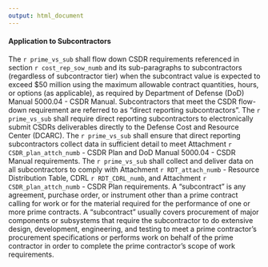 ```yaml
---
output: html_document
---
```

#### Application to Subcontractors
The `r prime_vs_sub` shall flow down CSDR requirements referenced in section `r cost_rep_sow_numb` and its sub-paragraphs to subcontractors (regardless of subcontractor tier) when the subcontract value is expected to exceed \$50 million using the maximum allowable contract quantities, hours, or options (as applicable), as required by Department of Defense (DoD) Manual 5000.04 - CSDR Manual. Subcontractors that meet the CSDR flow-down requirement are referred to as "direct reporting subcontractors". The `r prime_vs_sub` shall require direct reporting subcontractors to electronically submit CSDRs deliverables directly to the Defense Cost and Resource Center (DCARC). The `r prime_vs_sub` shall ensure that direct reporting subcontractors collect data in sufficient detail to meet Attachment `r CSDR_plan_attch_numb` - CSDR Plan and DoD Manual 5000.04 - CSDR Manual requirements. The `r prime_vs_sub` shall collect and deliver data on all subcontractors to comply with Attachment `r RDT_attach_numb` - Resource Distribution Table, CDRL `r RDT_CDRL_numb`, and Attachment `r CSDR_plan_attch_numb` - CSDR Plan requirements. A “subcontract” is any agreement, purchase order, or instrument other than a prime contract calling for work or for the material required for the performance of one or more prime contracts. A “subcontract” usually covers procurement of major components or subsystems that require the subcontractor to do extensive design, development, engineering, and testing to meet a prime contractor’s procurement specifications or performs work on behalf of the prime contractor in order to complete the prime contractor’s scope of work requirements.  

